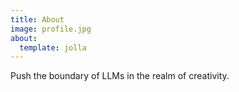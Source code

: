 ```yaml
---
title: About
image: profile.jpg
about:
  template: jolla
---
```


Push the boundary of LLMs in the realm of creativity.
